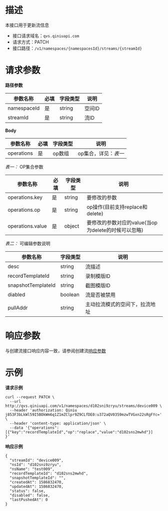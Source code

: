 # **描述**
本接口用于更新流信息

* 接口请求域名：`qvs.qiniuapi.com`
* 请求方式：PATCH
* 接口路径：`/v1/namespaces/{namespacesId}/streams/{streamId}`

# **请求参数**
**路径参数**

|参数名称|必填|字段类型|说明|
|---|---|---|---|
|namespaceId|是|string|空间ID
|streamId|是|string|流ID
**Body**

|参数名称|必填|字段类型|说明|
|---|---|---|---|
|operations|是|op数组|op集合，详见：*表一*

*表一：* OP集合参数

|参数名称|必填|字段类型|说明|
|---|---|---|---|
|operations.key|是|string|要修改的参数
|operations.op|是|string|op操作(目前支持replace和delete)
|operations.value|是|object|要修改的参数对应的value(当op为delete的时候可以忽略)

*表二：* 可编辑参数说明

|参数名称|字段类型|说明|
|---|---|---|
|desc|string|流描述	
|recordTemplateId|string|录制模版ID
|snapshotTemplateId|string|截图模版ID
|diabled|boolean|流是否被禁用
|pullAddr|string|主动拉流模式的空间下，拉流地址

# **响应参数**
与创建流接口响应内容一致，请参阅创建流[响应参数](https://developer.qiniu.io/qvs/api/6734/create-flow#3)
# **示例**

**请求示例**

```
curl --request PATCH \
  --url http://qvs.qiniuapi.com/v1/namespaces/d102sni9zryu/streams/device009 \
  --header 'authorization: Qiniu j853F3bLkWl59I5BOkWm6q1Z1mZClpr9Z9CLfDE0:u372aQV0359mzwTVGxn22sRgFYc=' \
  --header 'content-type: application/json' \
  --data '{"operations":[{"key":"recordTemplateId","op":"replace","value":"d102sns2mwhd"}]
}'
```

**响应示例**

```
{
  "streamId": "device009",
  "nsId": "d102sni9zryu",
  "nsName": "test009",
  "recordTemplateId": "d102sns2mwhd",
  "snapshotTemplateId": "",
  "createdAt": 1586832470,
  "updatedAt": 1586832470,
  "status": false,
  "disabled": false,
  "lastPushedAt": 0
}
```
